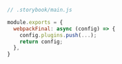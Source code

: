 ```js
// .storybook/main.js

module.exports = {
  webpackFinal: async (config) => {
    config.plugins.push(...);
    return config;
  },
}
```
